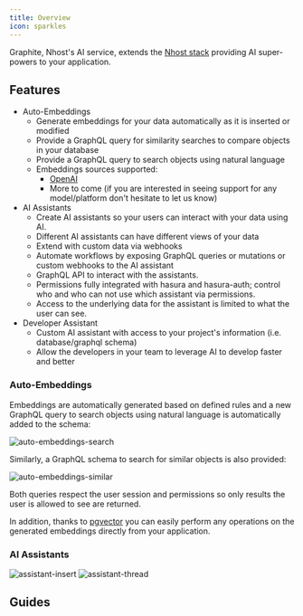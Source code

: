 ```yaml
---
title: Overview
icon: sparkles
---
```


Graphite, Nhost's AI service, extends the [Nhost stack](https://nhost.io) providing AI super-powers to your application.

## Features

* Auto-Embeddings
  * Generate embeddings for your data automatically as it is inserted or modified
  * Provide a GraphQL query for similarity searches to compare objects in your database
  * Provide a GraphQL query to search objects using natural language
  * Embeddings sources supported:
    * [OpenAI](https://platform.openai.com/docs/guides/embeddings)
    * More to come (if you are interested in seeing support for any model/platform don't hesitate to let us know)
* AI Assistants
  * Create AI assistants so your users can interact with your data using AI.
  * Different AI assistants can have different views of your data
  * Extend with custom data via webhooks
  * Automate workflows by exposing GraphQL queries or mutations or custom webhooks to the AI assistant
  * GraphQL API to interact with the assistants.
  * Permissions fully integrated with hasura and hasura-auth; control who and who can not use which assistant via permissions.
  * Access to the underlying data for the assistant is limited to what the user can see.
* Developer Assistant
  * Custom AI assistant with access to your project's information (i.e. database/graphql schema)
  * Allow the developers in your team to leverage AI to develop faster and better

### Auto-Embeddings

Embeddings are automatically generated based on defined rules and a new GraphQL query to search objects using natural language is automatically added to the schema:

![auto-embeddings-search](/images/products/ai/auto-embeddings-search.png)

Similarly, a GraphQL schema to search for similar objects is also provided:

![auto-embeddings-similar](/images/products/ai/auto-embeddings-similar.png)

Both queries respect the user session and permissions so only results the user is allowed to see are returned.

In addition, thanks to [pgvector](https://github.com/pgvector/pgvector) you can easily perform any operations on the generated embeddings directly from your application.

### AI Assistants

![assistant-insert](/images/products/ai/assistant-insert.png)
![assistant-thread](/images/products/ai/assistant-thread.png)

## Guides

<CardGroup cols={4}>
  <Card title="Enabling Service" icon="square-1" href="../guides/ai/enabling-service">
  </Card>
  <Card title="Local Development" icon="square-2" href="../guides/ai/local-development">
  </Card>
  <Card title="Auto-Embeddings" icon="square-3" href="../guides/ai/auto-embeddings">
  </Card>
  <Card title="Assistants" icon="square-4" href="../guides/ai/assistants">
  </Card>
  <Card title="Developer Assistant" icon="square-5" href="../guides/ai/dev-assistant">
  </Card>
</CardGroup>
